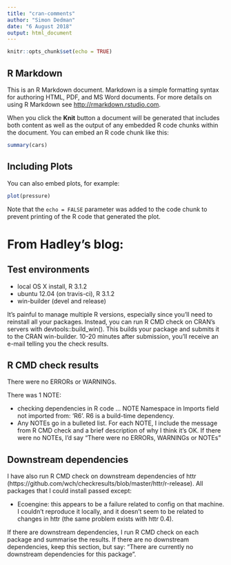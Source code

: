 ---
title: "cran-comments"
author: "Simon Dedman"
date: "6 August 2018"
output: html_document
---

```{r setup, include=FALSE}
knitr::opts_chunk$set(echo = TRUE)
```

## R Markdown

This is an R Markdown document. Markdown is a simple formatting syntax for authoring HTML, PDF, and MS Word documents. For more details on using R Markdown see <http://rmarkdown.rstudio.com>.

When you click the **Knit** button a document will be generated that includes both content as well as the output of any embedded R code chunks within the document. You can embed an R code chunk like this:

```{r cars}
summary(cars)
```

## Including Plots

You can also embed plots, for example:

```{r pressure, echo=FALSE}
plot(pressure)
```

Note that the `echo = FALSE` parameter was added to the code chunk to prevent printing of the R code that generated the plot.

# From Hadley's blog:

## Test environments
* local OS X install, R 3.1.2
* ubuntu 12.04 (on travis-ci), R 3.1.2
* win-builder (devel and release)

It’s painful to manage multiple R versions, especially since you’ll need to reinstall all your packages. Instead, you can run R CMD check on CRAN’s servers with devtools::build_win(). This builds your package and submits it to the CRAN win-builder. 10-20 minutes after submission, you’ll receive an e-mail telling you the check results.

## R CMD check results
There were no ERRORs or WARNINGs. 

There was 1 NOTE:

* checking dependencies in R code ... NOTE
  Namespace in Imports field not imported from: 'R6'. R6 is a build-time dependency.
* Any NOTEs go in a bulleted list. For each NOTE, I include the message from R CMD check and a brief description of why I think it’s OK. If there were no NOTEs, I’d say “There were no ERRORs, WARNINGs or NOTEs”


## Downstream dependencies
I have also run R CMD check on downstream dependencies of httr 
(https://github.com/wch/checkresults/blob/master/httr/r-release). 
All packages that I could install passed except:

* Ecoengine: this appears to be a failure related to config on 
  that machine. I couldn't reproduce it locally, and it doesn't 
  seem to be related to changes in httr (the same problem exists 
  with httr 0.4).
  
If there are downstream dependencies, I run R CMD check on each package and summarise the results. If there are no downstream dependencies, keep this section, but say: “There are currently no downstream dependencies for this package”.
